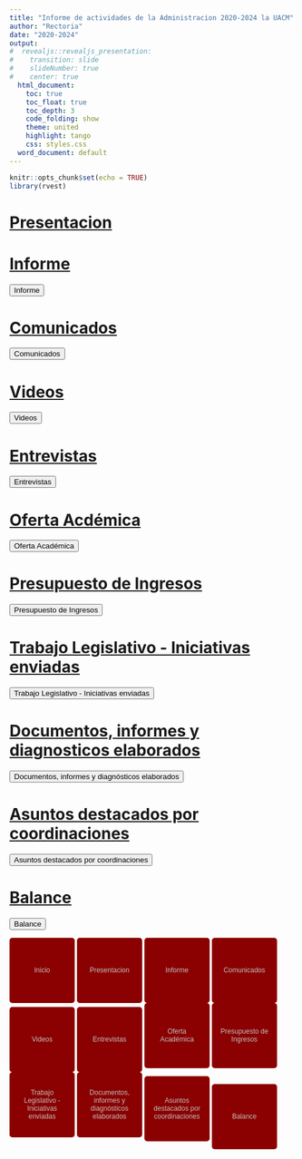 ```yaml
---
title: "Informe de actividades de la Administracion 2020-2024 la UACM"
author: "Rectoria"
date: "2020-2024"
output:
#  revealjs::revealjs_presentation:
#    transition: slide
#    slideNumber: true
#    center: true
  html_document:
    toc: true
    toc_float: true
    toc_depth: 3
    code_folding: show
    theme: united
    highlight: tango
    css: styles.css
  word_document: default
---
```




```r
knitr::opts_chunk$set(echo = TRUE)
library(rvest)
```

# [Presentacion](Presentacion.html)

# [Informe](Informes.html)
<button onclick="location.href='Informes.html'">Informe</button>

# [Comunicados](Comunicados.html)
<button onclick="location.href='Comunicados.html'">Comunicados</button>

# [Videos](Videos.html)
<button onclick="location.href='Videos.html'">Videos</button>

# [Entrevistas](Entrevistas.html)
<button onclick="location.href='Entrevistas.html'">Entrevistas</button>

# [Oferta Acdémica](OfertaAcademica.html)
<button onclick="location.href='OfertaAcademica.html'">Oferta Académica</button>

# [Presupuesto de Ingresos](Presupuesto.html)
<button onclick="location.href='Presupuesto.html'">Presupuesto de Ingresos</button>

# [Trabajo Legislativo - Iniciativas enviadas](TrabajoLegislativo.html)
<button onclick="location.href='TrabajoLegislativo.html'">Trabajo Legislativo - Iniciativas enviadas</button>

# [Documentos, informes  y diagnosticos elaborados](Documentos.html)
<button onclick="location.href='Documentos.html'">Documentos, informes y diagnósticos elaborados</button>

# [Asuntos destacados por coordinaciones](Coordinaciones.html)
<button onclick="location.href='Coordinaciones.html'">Asuntos destacados por coordinaciones</button>

# [Balance](Balance.html)
<button onclick="location.href='Balance.html'">Balance</button>





<style>
.button-container {
  display: grid;
  grid-template-columns: repeat(1, 1fr); /* Organiza en 3 columnas */
  grid-gap: 15px; /* Espacio entre botones */
}

.button-container button {
  width: 115px; /* Cambia el tamaño de los botones */
  height: 115px;
  padding: 15px;
  font-size: 12px;
  background-color:  #8B0000; /* Cambia el color de fondo de los botones a naranja */
  color: #C0C0C0; /* Cambia el color del texto de los botones a gris plateado */
  border: none;
  border-radius: 5px;
  cursor: pointer;
}

.button-container button:hover {
  background-color: #FF6347; /* Cambia el color de fondo al pasar el ratón sobre los botones */
}
</style>

<div class="button-container">
  <button onclick="location.href='Inicio.html'">Inicio</button>
  <button onclick="location.href='Presentacion.html'">Presentacion</button>
  <button onclick="location.href='Informes.html'">Informe</button>
  <button onclick="location.href='Comunicados.html'">Comunicados</button>
  <button onclick="location.href='Videos.html'">Videos</button>
  <button onclick="location.href='Entrevistas.html'">Entrevistas</button>
  <button onclick="location.href='OfertaAcademica.html'">Oferta Académica</button>
  <button onclick="location.href='Presupuesto.html'">Presupuesto de Ingresos</button>
  <button onclick="location.href='TrabajoLegislativo.html'">Trabajo Legislativo - Iniciativas enviadas</button>
  <button onclick="location.href='Documentos.html'">Documentos, informes y diagnósticos elaborados</button>
  <button onclick="location.href='Coordinaciones.html'">Asuntos destacados por coordinaciones</button>
  <button onclick="location.href='Balance.html'">Balance</button>
</div>
